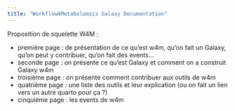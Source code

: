 ---
title: "Workflow4Metabolomics Galaxy Documentation"
---

Proposition de squelette W4M : 

  - première page : de présentation de ce qu'est w4m, qu'on fait un Galaxy, qu'on peut y contribuer, qu'on fait des events...
  - seconde page : on présente ce qu'est Galaxy et comment on a construit Galaxy w4m
  - troisième page : on présente comment contribuer aux outils de w4m
  - quatrième page : une liste des outils et leur explication (ou on fait un lien vers un autre quarto pour ça ?)
  - cinquième page : les events de w4m